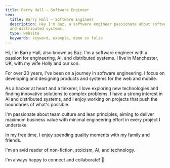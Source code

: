 ```yaml
---
title: Barry Hall — Software Engineer
seo:
  title: Barry Hall — Software Engineer
  description: Hey I'm Baz, a software engineer passionate about software engineeering, AI 
  and distributed systems.
  type: website
  keywords: keyword, example, demo cv folio
---
```


Hi, I'm Barry Hall, also known as Baz. I'm a software engineer with a passion for engineering,
AI, and distributed systems. I live in Manchester, UK, with my wife Holly and our son.

For over 20 years, I've been on a journey in software engineering. 
I focus on developing and designing products and systems for the web and mobile.

As a hacker at heart and a tinkerer, I love exploring new technologies and finding 
innovative solutions to complex problems. I have a strong interest in AI and distributed 
systems, and I enjoy working on projects that push the boundaries of what's possible.

I'm passionate about team culture and lean principles, aiming to deliver maximum business 
value with minimal engineering effort in every project I undertake.

In my free time, I enjoy spending quality moments with my family and friends.

I'm an avid reader of non-fiction, stoicism, AI, and technology.

I'm always happy to connect and collaborate! 🧡
